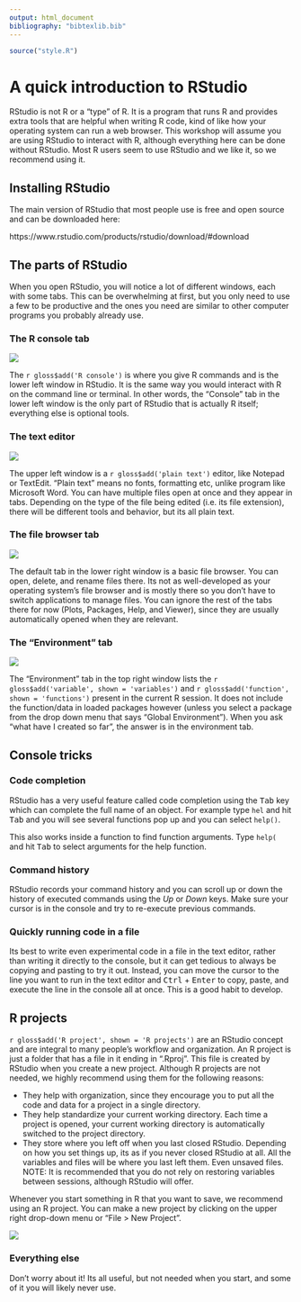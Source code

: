 ```yaml
---
output: html_document
bibliography: "bibtexlib.bib"
---
```


```r
source("style.R")
```

# A quick introduction to RStudio

RStudio is not R or a "type" of R.
It is a program that runs R and provides extra tools that are helpful when writing R code, kind of like how your operating system can run a web browser.
This workshop will assume you are using RStudio to interact with R, although everything here can be done without RStudio.
Most R users seem to use RStudio and we like it, so we recommend using it.


## Installing RStudio

The main version of RStudio that most people use is free and open source and can be downloaded here:

https://www.rstudio.com/products/rstudio/download/#download

## The parts of RStudio

When you open RStudio, you will notice a lot of different windows, each with some tabs.
This can be overwhelming at first, but you only need to use a few to be productive and the ones you need are similar to other computer programs you probably already use.

### The R console tab

![](images/rstudio_console.png)

The `r gloss$add('R console')` is where you give R commands and is the lower left window in RStudio.
It is the same way you would interact with R on the command line or terminal.
In other words, the "Console" tab in the lower left window is the only part of RStudio that is actually R itself; everything else is optional tools. 

### The text editor

![](images/rstudio_text_editor.png)

The upper left window is a `r gloss$add('plain text')` editor, like Notepad or TextEdit.
"Plain text" means no fonts, formatting etc, unlike program like Microsoft Word.
You can have multiple files open at once and they appear in tabs.
Depending on the type of the file being edited (i.e. its file extension), there will be different tools and behavior, but its all plain text.

### The file browser tab

![](images/rstudio_file_browser.png)

The default tab in the lower right window is a basic file browser.
You can open, delete, and rename files there.
Its not as well-developed as your operating system's file browser and is mostly there so you don't have to switch applications to manage files.
You can ignore the rest of the tabs there for now (Plots, Packages, Help, and Viewer), since they are usually automatically opened when they are relevant.

### The "Environment" tab

![](images/rstudio_envrionment.png)

The "Environment" tab in the top right window lists the `r gloss$add('variable', shown = 'variables')` and `r gloss$add('function', shown = 'functions')` present in the current R session.
It does not include the function/data in loaded packages however (unless you select a package from the drop down menu that says "Global Environment").
When you ask "what have I created so far", the answer is in the environment tab. 

## Console tricks

### Code completion

RStudio has a very useful feature called code completion using the <kbd>Tab</kbd> key which can complete the full name of an object. 
For example type `hel` and hit <kbd>Tab</kbd> and you will see several functions pop up and you can select `help()`.

This also works inside a function to find function arguments.
Type `help(` and hit <kbd>Tab</kbd> to select arguments for the help function.

### Command history

RStudio records your command history and you can scroll up or down the history of executed commands using the *Up* or *Down* keys.
Make sure your cursor is in the console and try to re-execute previous commands.

### Quickly running code in a file

Its best to write even experimental code in a file in the text editor, rather than writing it directly to the console, but it can get tedious to always be copying and pasting to try it out.
Instead, you can move the cursor to the line you want to run in the text editor and <kbd>Ctrl</kbd> + <kbd>Enter</kbd> to copy, paste, and execute the line in the console all at once.
This is a good habit to develop.

## R projects

`r gloss$add('R project', shown = 'R projects')` are an RStudio concept and are integral to many people's workflow and organization.
An R project is just a folder that has a file in it ending in ".Rproj".
This file is created by RStudio when you create a new project.
Although R projects are not needed, we highly recommend using them for the following reasons:

* They help with organization, since they encourage you to put all the code and data for a project in a single directory.
* They help standardize your current working directory. Each time a project is opened, your current working directory is automatically switched to the project directory.
* They store where you left off when you last closed RStudio. Depending on how you set things up, its as if you never closed RStudio at all. All the variables and files will be where you last left them. Even unsaved files. NOTE: It is recommended that you do not rely on restoring variables between sessions, although RStudio will offer. 

Whenever you start something in R that you want to save, we recommend using an R project.
You can make a new project by clicking on the upper right drop-down menu or "File > New Project".

![](images/rstudio_project.png)


### Everything else

Don't worry about it!
Its all useful, but not needed when you start, and some of it you will likely never use.



